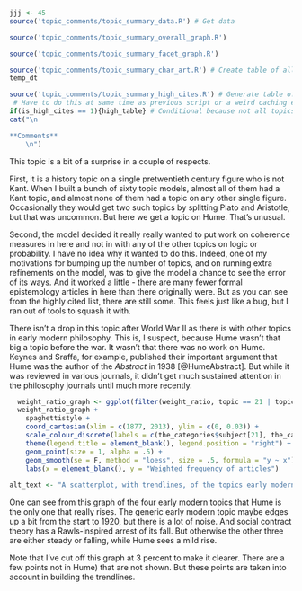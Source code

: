 ```r
jjj <- 45
source('topic_comments/topic_summary_data.R') # Get data
```

```r
source('topic_comments/topic_summary_overall_graph.R')
```

```r
source('topic_comments/topic_summary_facet_graph.R')
```

```r
source('topic_comments/topic_summary_char_art.R') # Create table of all articles in topic
temp_dt
```

```r
source('topic_comments/topic_summary_high_cites.R') # Generate table of highly cited articles. 
 # Have to do this at same time as previous script or a weird caching error occurs.
if(is_high_cites == 1){high_table} # Conditional because not all topics have high cites
cat("\n

**Comments**
	\n")
```

This topic is a bit of a surprise in a couple of respects. 

First, it is a history topic on a single pretwentieth century figure who is not Kant. When I built a bunch of sixty topic models, almost all of them had a Kant topic, and almost none of them had a topic on any other single figure. Occasionally they would get two such topics by splitting Plato and Aristotle, but that was uncommon. But here we get a topic on Hume. That's unusual.

Second, the model decided it really really wanted to put work on coherence measures in here and not in with any of the other topics on logic or probability. I have no idea why it wanted to do this. Indeed, one of my motivations for bumping up the number of topics, and on running extra refinements on the model, was to give the model a chance to see the error of its ways. And it worked a little - there are many fewer formal epistemology articles in here than there originally were. But as you can see from the highly cited list, there are still some. This feels just like a bug, but I ran out of tools to squash it with.

There isn't a drop in this topic after World War II as there is with other topics in early modern philosophy. This is, I suspect, because Hume wasn't that big a topic before the war. It wasn't that there was no work on Hume. Keynes and Sraffa, for example, published their important argument that Hume was the author of the _Abstract_ in 1938 [@HumeAbstract]. But while it was reviewed in various journals, it didn't get much sustained attention in the philosophy journals until much more recently.

```r
  weight_ratio_graph <- ggplot(filter(weight_ratio, topic == 21 | topic == 31 | topic == 32 | topic == 45), aes(x = year, y = y, color=topic, group=topic))
  weight_ratio_graph + 
    spaghettistyle +
    coord_cartesian(xlim = c(1877, 2013), ylim = c(0, 0.03)) +
    scale_colour_discrete(labels = c(the_categories$subject[21], the_categories$subject[31], the_categories$subject[32], the_categories$subject[45])) + 
    theme(legend.title = element_blank(), legend.position = "right") +
    geom_point(size = 1, alpha = .5) +
    geom_smooth(se = F, method = "loess", size = .5, formula = "y ~ x") +
    labs(x = element_blank(), y = "Weighted frequency of articles")
  
alt_text <- "A scatterplot, with trendlines, of the topics early modern, social contract theory, Kant, and Hume. In the early years, Hume is the smallest by a long way. But the other three fall a lot, and Hume gently rises, so that in recent years social contract is by far the smallest, and the other three are similar in size."
```

One can see from this graph of the four early modern topics that Hume is the only one that really rises. The generic early modern topic maybe edges up a bit from the start to 1920, but there is a lot of noise. And social contract theory has a Rawls-inspired arrest of its fall. But otherwise the other three are either steady or falling, while Hume sees a mild rise.

Note that I’ve cut off this graph at 3 percent to make it clearer. There are a few points not in Hume) that are not shown. But these points are taken into account in building the trendlines.

